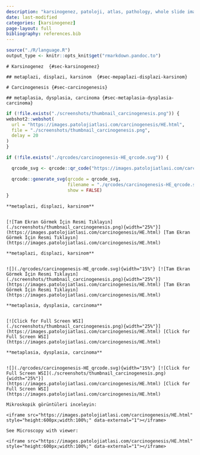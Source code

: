 ```yaml
---
description: "karsinogenez, patoloji, atlas, pathology, whole slide image"
date: last-modified
categories: [karsinogenez]
page-layout: full
bibliography: references.bib
---
```


```r

source("./R/language.R")
output_type <- knitr::opts_knit$get("rmarkdown.pandoc.to")

```





```asis
# Karsinogenez  {#sec-karsinogenez} 
```

```asis

## metaplazi, displazi, karsinom  {#sec-mepaplazi-displazi-karsinom} 

```

```asis
# Carcinogenesis {#sec-carcinogenesis} 
```

```asis
## metaplasia, dysplasia, carcinoma {#sec-metaplasia-dysplasia-carcinoma} 

```




```r
if (!file.exists("./screenshots/thumbnail_carcinogenesis.png")) {
webshot2::webshot(
  url = "https://images.patolojiatlasi.com/carcinogenesis/HE.html",
  file = "./screenshots/thumbnail_carcinogenesis.png",
  delay = 20
)
}
```


```r
if (!file.exists("./qrcodes/carcinogenesis-HE_qrcode.svg")) {

  qrcode_svg <- qrcode::qr_code("https://images.patolojiatlasi.com/carcinogenesis/HE.html")

  qrcode::generate_svg(qrcode = qrcode_svg,
                       filename = "./qrcodes/carcinogenesis-HE_qrcode.svg",
                       show = FALSE)
}
```






 






:::: {.content-hidden when-format="pdf"}






```asis

**metaplazi, displazi, karsinom**


[![Tam Ekran Görmek İçin Resmi Tıklayın](./screenshots/thumbnail_carcinogenesis.png){width="25%"}](https://images.patolojiatlasi.com/carcinogenesis/HE.html) [Tam Ekran Görmek İçin Resmi Tıklayın](https://images.patolojiatlasi.com/carcinogenesis/HE.html)

```



::::





:::: {.content-visible when-format="pdf"}







```asis

**metaplazi, displazi, karsinom**


![](./qrcodes/carcinogenesis-HE_qrcode.svg){width="15%"} [![Tam Ekran Görmek İçin Resmi Tıklayın](./screenshots/thumbnail_carcinogenesis.png){width="25%"}](https://images.patolojiatlasi.com/carcinogenesis/HE.html) [Tam Ekran Görmek İçin Resmi Tıklayın](https://images.patolojiatlasi.com/carcinogenesis/HE.html)

```



::::




:::: {.content-hidden when-format="pdf"}


```asis

**metaplasia, dysplasia, carcinoma**


[![Click for Full Screen WSI](./screenshots/thumbnail_carcinogenesis.png){width="25%"}](https://images.patolojiatlasi.com/carcinogenesis/HE.html) [Click for Full Screen WSI](https://images.patolojiatlasi.com/carcinogenesis/HE.html)

```



::::





:::: {.content-visible when-format="pdf"}



```asis

**metaplasia, dysplasia, carcinoma**


![](./qrcodes/carcinogenesis-HE_qrcode.svg){width="15%"} [![Click for Full Screen WSI](./screenshots/thumbnail_carcinogenesis.png){width="25%"}](https://images.patolojiatlasi.com/carcinogenesis/HE.html) [Click for Full Screen WSI](https://images.patolojiatlasi.com/carcinogenesis/HE.html)

```



::::







```asis

Mikroskopik görüntüleri inceleyin:

<iframe src="https://images.patolojiatlasi.com/carcinogenesis/HE.html" style="height:600px;width:100%;" data-external="1"></iframe>

```


```asis

See Microscopy with viewer: 

<iframe src="https://images.patolojiatlasi.com/carcinogenesis/HE.html" style="height:600px;width:100%;" data-external="1"></iframe>

```







